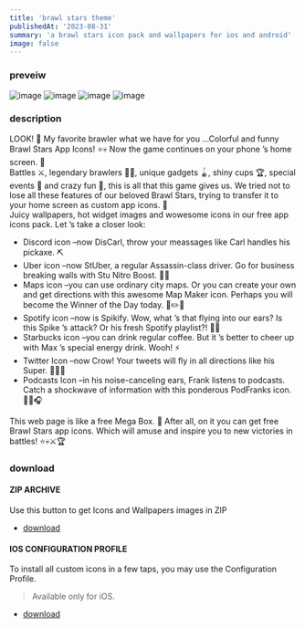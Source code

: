 ```yaml
---
title: 'brawl stars theme'
publishedAt: '2023-08-31'
summary: 'a brawl stars icon pack and wallpapers for ios and android'
image: false
---
```

### preveiw
![image](/static/images/brawl-stars-app-icons-pack-preview-1-scaled.jpg)
![image](/static/images/brawl-stars-app-icons-pack-preview-4-744x1024.jpg)
![image](/static/images/brawl-stars-app-icons-pack-preview-3-744x1024.jpg)
![image](/static/images/brawl-stars-app-icons-pack-preview-2-768x790.jpg)
### description
LOOK! 👀 My favorite brawler what we have for you …Colorful and funny Brawl Stars App Icons! ⭐️💀 Now the game continues on your phone ’s home screen. 📲  
Battles ⚔️, legendary brawlers 🦸‍♀️, unique gadgets 🪀, shiny cups 🏆, special events 🙌 and crazy fun 🤪, this is all that this game gives us. We tried not to lose all these features of our beloved Brawl Stars, trying to transfer it to your home screen as custom app icons. 📱  
Juicy wallpapers, hot widget images and wowesome icons in our free app icons pack. Let ’s take a closer look:

*   Discord icon –now DisCarl, throw your meassages like Carl handles his pickaxe. ⛏
*   Uber icon –now StUber, a regular Assassin-class driver. Go for business breaking walls with Stu Nitro Boost. 🚕💨
*   Maps icon –you can use ordinary city maps. Or you can create your own and get directions with this awesome Map Maker icon. Perhaps you will become the Winner of the Day today. 📐✏️📍
*   Spotify icon –now is Spikify. Wow, what ’s that flying into our ears? Is this Spike ’s attack? Or his fresh Spotify playlist?! 🌵🎶
*   Starbucks icon –you can drink regular coffee. But it ’s better to cheer up with Max ’s special energy drink. Wooh! ⚡️
*   Twitter Icon –now Crow! Your tweets will fly in all directions like his Super. 🔪🔪🔪
*   Podcasts Icon –in his noise-canceling ears, Frank listens to podcasts. Catch a shockwave of information with this ponderous PodFranks icon. 💁‍♂️🎧

This web page is like a free Mega Box. 🎁 After all, on it you can get free Brawl Stars app icons. Which will amuse and inspire you to new victories in battles! ⭐️💀⚔️🏆
### download
#### ZIP ARCHIVE
Use this button to get Icons and Wallpapers images in ZIP
- [download](/static/download/brawl-stars-app-icons-ppg00.zip)
#### IOS CONFIGURATION PROFILE
To install all custom icons in a few taps, you may use the Configuration Profile.
> Available only for iOS.
- [download](/static/download/brawl-stars-app-icons.mobileconfig)